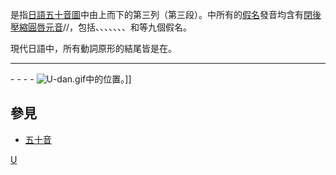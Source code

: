 {{Unreferenced|time=2017-12-23T13:49:30+00:00}}
{{日語五十音}}
'''{{lang|ja|う段}}'''是指[[日語|日語]][[五十音圖|五十音圖]]中由上而下的第三列（第三段）。{{lang|ja|う段}}中所有的[[日語假名|假名]]發音均含有[[閉後圓唇元音|閉後壓縮圓唇元音]]/{{IPA|ɯᵝ}}/，包括{{lang|ja|[[う|う]]}}、{{lang|ja|[[く|く]]}}、{{lang|ja|[[す|す]]}}、{{lang|ja|[[つ|つ]]}}、{{lang|ja|[[ぬ|ぬ]]}}、{{lang|ja|[[ふ|ふ]]}}、{{lang|ja|[[む|む]]}}、{{lang|ja|[[ゆ|ゆ]]}}和{{lang|ja|[[る|る]]}}等九個假名。

現代日語中，所有動詞原形的結尾皆是在{{lang|ja|う段}}。
----
{{lang|ja|[[あ段|あ段]]}} - {{lang|ja|[[い段|い段]]}} - {{lang|ja|う段}} - {{lang|ja|[[え段|え段]]}} - {{lang|ja|[[お段|お段]]}}
{{Clear|left}}
[[File:U-dan.gif|thumb]]中的位置。]]
{{Clear|left}}

== 參見 ==
* [[五十音|五十音]]

[[Category:日语假名|U]]